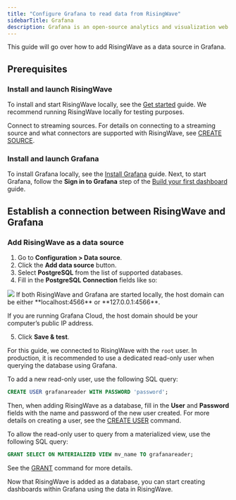 ```yaml
---
title: "Configure Grafana to read data from RisingWave"
sidebarTitle: Grafana
description: Grafana is an open-source analytics and visualization web application. It is well suited for time-series data as well as application and server monitoring.
---
```



This guide will go over how to add RisingWave as a data source in Grafana.

## Prerequisites

### Install and launch RisingWave

To install and start RisingWave locally, see the [Get started](/get-started/quickstart) guide. We recommend running RisingWave locally for testing purposes.

Connect to streaming sources. For details on connecting to a streaming source and what connectors are supported with RisingWave, see [CREATE SOURCE](/sql/commands/sql-create-source).

### Install and launch Grafana

To install Grafana locally, see the [Install Grafana](https://grafana.com/docs/grafana/latest/setup-grafana/installation/) guide. Next, to start Grafana, follow the **Sign in to Grafana** step of the [Build your first dashboard](https://grafana.com/docs/grafana/latest/getting-started/build-first-dashboard/) guide.

## Establish a connection between RisingWave and Grafana

### Add RisingWave as a data source

1. Go to **Configuration > Data source**.
2. Click the **Add data source** button.
3. Select **PostgreSQL** from the list of supported databases.
4. Fill in the **PostgreSQL Connection** fields like so:

<Frame>
  <img src="/images/grafana-integration.png"/>
</Frame>

<Note>
If both RisingWave and Grafana are started locally, the host domain can be either **localhost:4566** or **127.0.0.1:4566**.

If you are running Grafana Cloud, the host domain should be your computer’s public IP address.
</Note>

5. Click **Save & test**.

For this guide, we connected to RisingWave with the `root` user. In production, it is recommended to use a dedicated read-only user when querying the database using Grafana.

To add a new read-only user, use the following SQL query:

```sql
CREATE USER grafanareader WITH PASSWORD 'password';
```

Then, when adding RisingWave as a database, fill in the **User** and **Password** fields with the name and password of the new user created. For more details on creating a user, see the [CREATE USER](/sql/commands/sql-create-user) command.

To allow the read-only user to query from a materialized view, use the following SQL query:

```sql
GRANT SELECT ON MATERIALIZED VIEW mv_name TO grafanareader;
```

See the [GRANT](/sql/commands/sql-grant) command for more details.

Now that RisingWave is added as a database, you can start creating dashboards within Grafana using the data in RisingWave.
